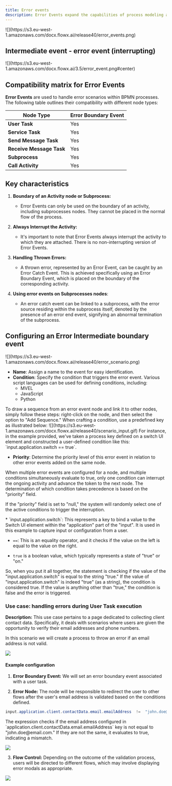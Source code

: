 ```yaml
---
title: Error events
description: Error Events expand the capabilities of process modeling and error handling within BPMN processing. These Error Event nodes enhance the BPMN standard and offer improved control over error management.
---
```


<Frame>
![](https://s3.eu-west-1.amazonaws.com/docx.flowx.ai/release40/error_events.png)
</Frame>

## Intermediate event - error event (interrupting)

<Frame>
![](https://s3.eu-west-1.amazonaws.com/docx.flowx.ai/3.5/error_event.png#center)
</Frame>


## Compatibility matrix for Error Events

**Error Events** are used to handle error scenarios within BPMN processes. The following table outlines their compatibility with different node types:

| **Node Type**            | **Error Boundary Event** |
| ------------------------ | ------------------------ |
| **User Task**            | Yes                      |
| **Service Task**         | Yes                      |
| **Send Message Task**    | Yes                      |
| **Receive Message Task** | Yes                      |
| **Subprocess**           | Yes                      |
| **Call Activity**        | Yes                      |



## Key characteristics

1. **Boundary of an Activity node or Subprocess:**
   - Error Events can only be used on the boundary of an activity, including subprocesses nodes. They cannot be placed in the normal flow of the process.

2. **Always Interrupt the Activity:**
   - It's important to note that Error Events always interrupt the activity to which they are attached. There is no non-interrupting version of Error Events.

3. **Handling Thrown Errors:**
   - A thrown error, represented by an Error Event, can be caught by an Error Catch Event. This is achieved specifically using an Error Boundary Event, which is placed on the boundary of the corresponding activity.

4. **Using error events on Subprocesses nodes**:
    - An error catch event can be linked to a subprocess, with the error source residing within the subprocess itself, denoted by the presence of an error end event, signifying an abnormal termination of the subprocess.


## Configuring an Error Intermediate boundary event

<Frame>
![](https://s3.eu-west-1.amazonaws.com/docx.flowx.ai/release40/error_scenario.png)
</Frame>

* **Name**: Assign a name to the event for easy identification.
* **Condition**: Specify the condition that triggers the error event. Various script languages can be used for defining conditions, including:
    - MVEL
    - JavaScript
    - Python


<Info>
To draw a sequence from an error event node and link it to other nodes, simply follow these steps: right-click on the node, and then select the option to "Add Sequence."
</Info>

<Info>
When crafting a condition, use a predefined key as illustrated below:
<Frame>
![](https://s3.eu-west-1.amazonaws.com/docx.flowx.ai/release40/scenario_input.gif)
</Frame>
For instance, in the example provided, we've taken a process key defined on a switch UI element and constructed a user-defined condition like this: `input.application.switch == true`.
</Info>

* **Priority**: Determine the priority level of this error event in relation to other error events added on the same node.

When multiple error events are configured for a node, and multiple conditions simultaneously evaluate to true, only one condition can interrupt the ongoing activity and advance the token to the next node. The determination of which condition takes precedence is based on the "priority" field.

If the "priority" field is set to "null," the system will randomly select one of the active conditions to trigger the interruption.

<Info>
* `input.application.switch`: This represents a key to bind a value to the Switch UI element within the "application" part of the "input". It is used in this example to capture input or configuration from a user.

* `==`: This is an equality operator, and it checks if the value on the left is equal to the value on the right.

* `true` is a boolean value, which typically represents a state of "true" or "on."

So, when you put it all together, the statement is checking if the value of the "input.application.switch" is equal to the string "true." If the value of "input.application.switch" is indeed "true" (as a string), the condition is considered true. If the value is anything other than "true," the condition is false and the error is triggered.
</Info>

### Use case: handling errors during User Task execution

**Description:** This use case pertains to a page dedicated to collecting client contact data. Specifically, it deals with scenarios where users are given the opportunity to verify their email addresses and phone numbers.

<Check>
In this scenario we will create a process to throw an error if an email address is not valid.
</Check>

![](https://s3.eu-west-1.amazonaws.com/docx.flowx.ai/release40/error_execution.png)

#### Example configuration

1. **Error Boundary Event:** We will set an error boundary event associated with a user task.

2. **Error Node:** The node will be responsible to redirect the user to other flows after the user's email address is validated based on the conditions defined.

```java
input.application.client.contactData.email.emailAddress  !=  "john.doe@email.com"
```
<Info>
The expression checks if the email address configured in `application.client.contactData.email.emailAddress` key is not equal to "john.doe@email.com." If they are not the same, it evaluates to true, indicating a mismatch.

![](https://s3.eu-west-1.amazonaws.com/docx.flowx.ai/release40/input_val_v1.png)

</Info>

3. **Flow Control:** Depending on the outcome of the validation process, users will be directed to different flows, which may involve displaying error modals as appropriate.

![](https://s3.eu-west-1.amazonaws.com/docx.flowx.ai/3.5/error_email.gif)

